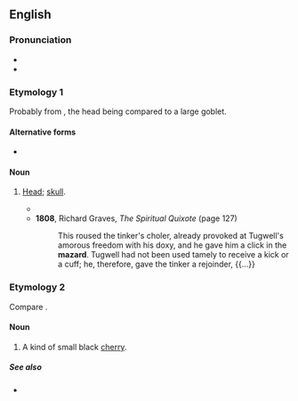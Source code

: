 ==English==

===Pronunciation===
* {{IPA|en|/ˈmæzə(ɹ)d/}}
* {{rhymes|en|æzə(ɹ)d|s=2}}

===Etymology 1===
Probably from {{m|en|mazer}}, the head being compared to a large goblet.

====Alternative forms====
* {{l|en|mazzard}}

====Noun====
{{en-noun}}

# {{lb|en|archaic|_|slang}} [[head|Head]]; [[skull]].
#* {{RQ:Shakespeare Hamlet|5|1|page=277|passage=Why ee'n ſo: and now my Lady Wormes, / Chapleſſe, and knockt about the '''Mazard''' with a Sextons Spade;}}
#* '''1808''', Richard Graves, ''The Spiritual Quixote'' (page 127)
#*: This roused the tinker's choler, already provoked at Tugwell's amorous freedom with his doxy, and he gave him a click in the '''mazard'''. Tugwell had not been used tamely to receive a kick or a cuff; he, therefore, gave the tinker a rejoinder, {{...}}

===Etymology 2===
Compare {{cog|fr|merise||wild cherry}}.

====Noun====
{{en-noun}}

# A kind of small black [[cherry]].

=====See also=====
* {{l|en|mazzard}}